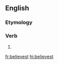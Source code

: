 ==English==

===Etymology===
{{suffix|believe|est|lang=en}}

===Verb===
{{head|en|verb form}}

# {{en-archaic second-person singular of|believe}}

[[fr:believest]]
[[hi:believest]]